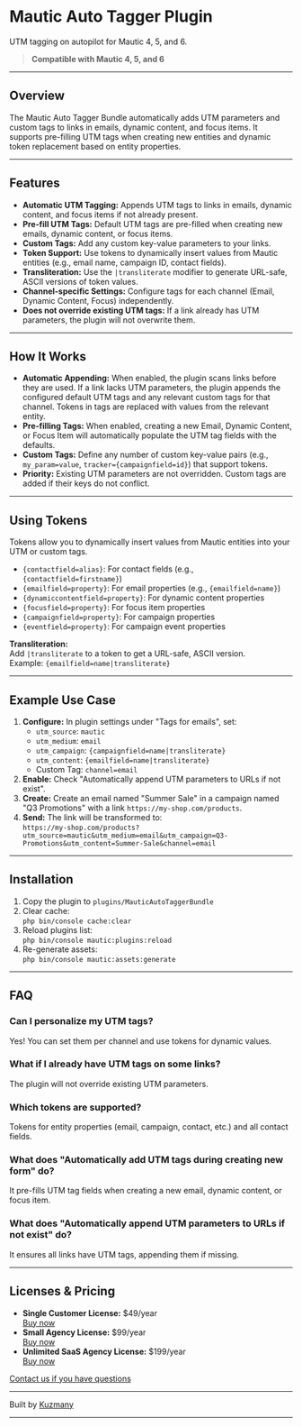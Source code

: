 # Mautic Auto Tagger Plugin

UTM tagging on autopilot for Mautic 4, 5, and 6.

> **Compatible with Mautic 4, 5, and 6**

---

## Overview

The Mautic Auto Tagger Bundle automatically adds UTM parameters and custom tags to links in emails, dynamic content, and focus items. It supports pre-filling UTM tags when creating new entities and dynamic token replacement based on entity properties.

---

## Features

- **Automatic UTM Tagging:** Appends UTM tags to links in emails, dynamic content, and focus items if not already present.
- **Pre-fill UTM Tags:** Default UTM tags are pre-filled when creating new emails, dynamic content, or focus items.
- **Custom Tags:** Add any custom key-value parameters to your links.
- **Token Support:** Use tokens to dynamically insert values from Mautic entities (e.g., email name, campaign ID, contact fields).
- **Transliteration:** Use the `|transliterate` modifier to generate URL-safe, ASCII versions of token values.
- **Channel-specific Settings:** Configure tags for each channel (Email, Dynamic Content, Focus) independently.
- **Does not override existing UTM tags:** If a link already has UTM parameters, the plugin will not overwrite them.

---

## How It Works

- **Automatic Appending:** When enabled, the plugin scans links before they are used. If a link lacks UTM parameters, the plugin appends the configured default UTM tags and any relevant custom tags for that channel. Tokens in tags are replaced with values from the relevant entity.
- **Pre-filling Tags:** When enabled, creating a new Email, Dynamic Content, or Focus Item will automatically populate the UTM tag fields with the defaults.
- **Custom Tags:** Define any number of custom key-value pairs (e.g., `my_param=value`, `tracker={campaignfield=id}`) that support tokens.
- **Priority:** Existing UTM parameters are not overridden. Custom tags are added if their keys do not conflict.

---

## Using Tokens

Tokens allow you to dynamically insert values from Mautic entities into your UTM or custom tags.

- `{contactfield=alias}`: For contact fields (e.g., `{contactfield=firstname}`)
- `{emailfield=property}`: For email properties (e.g., `{emailfield=name}`)
- `{dynamiccontentfield=property}`: For dynamic content properties
- `{focusfield=property}`: For focus item properties
- `{campaignfield=property}`: For campaign properties
- `{eventfield=property}`: For campaign event properties

**Transliteration:**  
Add `|transliterate` to a token to get a URL-safe, ASCII version.  
Example: `{emailfield=name|transliterate}`

---

## Example Use Case

1. **Configure:** In plugin settings under "Tags for emails", set:
    - `utm_source`: `mautic`
    - `utm_medium`: `email`
    - `utm_campaign`: `{campaignfield=name|transliterate}`
    - `utm_content`: `{emailfield=name|transliterate}`
    - Custom Tag: `channel=email`
2. **Enable:** Check "Automatically append UTM parameters to URLs if not exist".
3. **Create:** Create an email named "Summer Sale" in a campaign named "Q3 Promotions" with a link `https://my-shop.com/products`.
4. **Send:** The link will be transformed to:  
   `https://my-shop.com/products?utm_source=mautic&utm_medium=email&utm_campaign=Q3-Promotions&utm_content=Summer-Sale&channel=email`

---

## Installation

1. Copy the plugin to `plugins/MauticAutoTaggerBundle`
2. Clear cache:  
   `php bin/console cache:clear`
3. Reload plugins list:  
   `php bin/console mautic:plugins:reload`
4. Re-generate assets:  
   `php bin/console mautic:assets:generate`

---

## FAQ

### Can I personalize my UTM tags?

Yes! You can set them per channel and use tokens for dynamic values.

### What if I already have UTM tags on some links?

The plugin will not override existing UTM parameters.

### Which tokens are supported?

Tokens for entity properties (email, campaign, contact, etc.) and all contact fields.

### What does "Automatically add UTM tags during creating new form" do?

It pre-fills UTM tag fields when creating a new email, dynamic content, or focus item.

### What does "Automatically append UTM parameters to URLs if not exist" do?

It ensures all links have UTM tags, appending them if missing.

---

## Licenses & Pricing

- **Single Customer License:** $49/year  
  [Buy now](http://madesimple.madesimple.cloud/plugin/store/pay/auto-utm-tagger/single)
- **Small Agency License:** $99/year  
  [Buy now](http://madesimple.madesimple.cloud/plugin/store/pay/auto-utm-tagger/small)
- **Unlimited SaaS Agency License:** $199/year  
  [Buy now](https://madesimple.madesimple.cloud/plugin/store/pay/auto-utm-tagger/unlimited)

[Contact us if you have questions](/contact)

---

Built by [Kuzmany](https://kuzmany.biz/)

---
